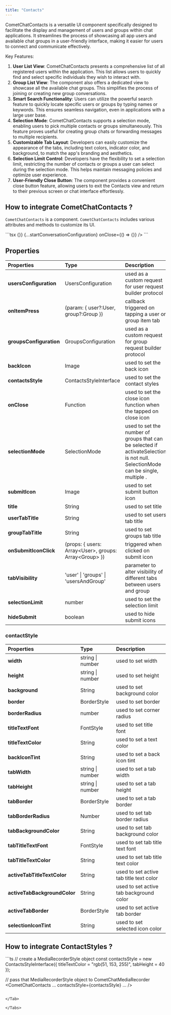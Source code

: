 ```yaml
---
title: "Contacts"
---
```


CometChatContacts is a versatile UI component specifically designed to facilitate the display and management of users and groups within chat applications. It streamlines the process of showcasing all app users and available chat groups in a user-friendly interface, making it easier for users to connect and communicate effectively.

Key Features:

1. **User List View**: CometChatContacts presents a comprehensive list of all registered users within the application. This list allows users to quickly find and select specific individuals they wish to interact with.
2. **Group List View**: The component also offers a dedicated view to showcase all the available chat groups. This simplifies the process of joining or creating new group conversations.
3. **Smart Search Functionality**: Users can utilize the powerful search feature to quickly locate specific users or groups by typing names or keywords. This ensures seamless navigation, even in applications with a large user base.
4. **Selection Mode**: CometChatContacts supports a selection mode, enabling users to pick multiple contacts or groups simultaneously. This feature proves useful for creating group chats or forwarding messages to multiple recipients.
5. **Customizable Tab Layout**: Developers can easily customize the appearance of the tabs, including text colors, indicator color, and background, to match the app's branding and aesthetics.
6. **Selection Limit Control**: Developers have the flexibility to set a selection limit, restricting the number of contacts or groups a user can select during the selection mode. This helps maintain messaging policies and optimize user experience.
7. **User-Friendly Close Button**: The component provides a convenient close button feature, allowing users to exit the Contacts view and return to their previous screen or chat interface effortlessly.

## How to integrate CometChatContacts ?

`CometChatContacts` is a component. `CometChatContacts` includes various attributes and methods to customize its UI.

<Tabs>
<Tab title="TypeScript">
```tsx
<CometChatContacts
  hideSubmit={true}
  onItemPress={({ user, group }) => {}}
  {...startConversationConfiguration}
  onClose={() => {}}
/>
```

</Tab>

</Tabs>

## Properties

| Properties              | Type                                                     | Description                                                                                                                     |
| :----------------------- | :-------------------------------------------------------- | :------------------------------------------------------------------------------------------------------------------------------- |
| **usersConfiguration**  | UsersConfiguration                                       | used as a custom request for user request builder protocol                                                                      |
| **onItemPress**         | (param: \{ user?:User, group?:Group })                   | callback triggered on tapping a user or group item tab                                                                          |
| **groupsConfiguration** | GroupsConfiguration                                      | used as a custom request for group request builder protocol                                                                     |
| **backIcon**            | Image                                                    | used to set the back icon                                                                                                       |
| **contactsStyle**       | ContactsStyleInterface                                   | used to set the contact styles                                                                                                  |
| **onClose**             | Function                                                 | used to set the close icon function when the tapped on close icon                                                               |
| **selectionMode**       | SelectionMode                                            | used to set the number of groups that can be selected if activateSelection is not null. SelectionMode can be single, multiple . |
| **submitIcon**          | Image                                                    | used to set submit button icon                                                                                                  |
| **title**               | String                                                   | used to set title                                                                                                               |
| **userTabTitle**        | String                                                   | used to set users tab title                                                                                                     |
| **groupTabTitle**       | String                                                   | used to set groups tab title                                                                                                    |
| **onSubmitIconClick**   | (props: \{ users: Array\<User>, groups: Array\<Group> }) | triggered when clicked on submit icon                                                                                           |
| **tabVisibility**       | 'user' \| 'groups' \| 'usersAndGroup'                    | parameter to alter visibility of different tabs between users and group                                                         |
| **selectionLimit**      | number                                                   | used to set the selection limit                                                                                                 |
| **hideSubmit**          | boolean                                                  | used to hide submit icons                                                                                                       |

### contactStyle

| Properties                   | Type             | Description                             |
| :---------------------------- | :---------------- | :--------------------------------------- |
| **width**                    | string \| number | used to set width                       |
| **height**                   | string \| number | used to set height                      |
| **background**               | String           | used to set background color            |
| **border**                   | BorderStyle      | used to set border                      |
| **borderRadius**             | number           | used to set corner radius               |
| **titleTextFont**            | FontStyle        | used to set title font                  |
| **titleTextColor**           | String           | used to set a text color                |
| **backIconTint**             | String           | used to set a back icon tint            |
| **tabWidth**                 | string \| number | used to set a tab width                 |
| **tabHeight**                | string \| number | used to set a tab height                |
| **tabBorder**                | BorderStyle      | used to set a tab border                |
| **tabBorderRadius**          | Number           | used to set tab border radius           |
| **tabBackgroundColor**       | String           | used to set tab background color        |
| **tabTitleTextFont**         | FontStyle        | used to set tab title text font         |
| **tabTitleTextColor**        | String           | used to set tab title text color        |
| **activeTabTitleTextColor**  | String           | used to set active tab title text color |
| **activeTabBackgroundColor** | String           | used to set active tab background color |
| **activeTabBorder**          | BorderStyle      | used to set active tab border           |
| **selectionIconTint**        | String           | used to set selected icon color         |

## How to integrate ContactStyles ?

<Tabs>
<Tab title="TypeScript">
```ts
// create a MediaRecorderStyle object
const contactsStyle = new ContactsStyleInterface({
        titleTextColor = "rgb(51, 153, 255)",
        tabHeight = 40
    });

// pass that MediaRecorderStyle object to CometChatMediaRecorder
<CometChatContacts
  ...
  contactsStyle={contactsStyle}
  ...
/>
```

</Tab>

</Tabs>
